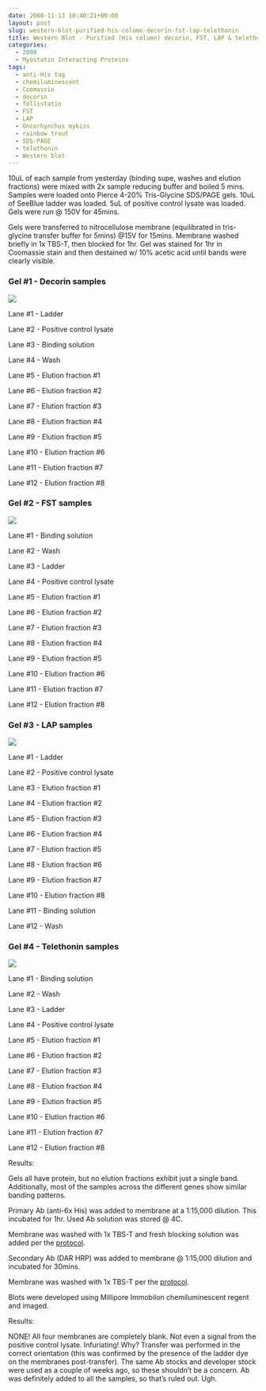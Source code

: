 ```yaml
---
date: 2008-11-13 18:40:21+00:00
layout: post
slug: western-blot-purified-his-column-decorin-fst-lap-telethonin
title: Western Blot - Purified (His column) decorin, FST, LAP & telethonin
categories:
  - 2008
  - Myostatin Interacting Proteins
tags:
  - anti-His tag
  - chemiluminescent
  - Coomassie
  - decorin
  - follistatin
  - FST
  - LAP
  - Oncorhynchus mykiss
  - rainbow trout
  - SDS-PAGE
  - telothonin
  - Western blot
---
```


10uL of each sample from yesterday (binding supe, washes and elution fractions) were mixed with 2x sample reducing buffer and boiled 5 mins. Samples were loaded onto Pierce 4-20% Tris-Glycine SDS/PAGE gels. 10uL of SeeBlue ladder was loaded. 5uL of positive control lysate was loaded. Gels were run @ 150V for 45mins.

Gels were transferred to nitrocellulose membrane (equilibrated in tris-glycine transfer buffer for 5mins) @15V for 15mins. Membrane washed briefly in 1x TBS-T, then blocked for 1hr. Gel was stained for 1hr in Coomassie stain and then destained w/ 10% acetic acid until bands were clearly visible.



### Gel #1 - Decorin samples



![](https://eagle.fish.washington.edu/Arabidopsis/SDS-PAGE/20081114-01.JPG)

Lane #1 - Ladder

Lane #2 - Positive control lysate

Lane #3 - Binding solution

Lane #4 - Wash

Lane #5 - Elution fraction #1

Lane #6 - Elution fraction #2

Lane #7 - Elution fraction #3

Lane #8 - Elution fraction #4

Lane #9 - Elution fraction #5

Lane #10 - Elution fraction #6

Lane #11 - Elution fraction #7

Lane #12 - Elution fraction #8





### Gel #2 - FST samples



![](https://eagle.fish.washington.edu/Arabidopsis/SDS-PAGE/20081114-02.JPG)

Lane #1 - Binding solution

Lane #2 - Wash

Lane #3 - Ladder

Lane #4 - Positive control lysate

Lane #5 - Elution fraction #1

Lane #6 - Elution fraction #2

Lane #7 - Elution fraction #3

Lane #8 - Elution fraction #4

Lane #9 - Elution fraction #5

Lane #10 - Elution fraction #6

Lane #11 - Elution fraction #7

Lane #12 - Elution fraction #8





### Gel #3 - LAP samples



![](https://eagle.fish.washington.edu/Arabidopsis/SDS-PAGE/20081114-03.JPG)

Lane #1 - Ladder

Lane #2 - Positive control lysate

Lane #3 - Elution fraction #1

Lane #4 - Elution fraction #2

Lane #5 - Elution fraction #3

Lane #6 - Elution fraction #4

Lane #7 - Elution fraction #5

Lane #8 - Elution fraction #6

Lane #9 - Elution fraction #7

Lane #10 - Elution fraction #8

Lane #11 - Binding solution

Lane #12 - Wash





### Gel #4 - Telethonin samples



![](https://eagle.fish.washington.edu/Arabidopsis/SDS-PAGE/20081114-04.JPG)

Lane #1 - Binding solution

Lane #2 - Wash

Lane #3 - Ladder

Lane #4 - Positive control lysate

Lane #5 - Elution fraction #1

Lane #6 - Elution fraction #2

Lane #7 - Elution fraction #3

Lane #8 - Elution fraction #4

Lane #9 - Elution fraction #5

Lane #10 - Elution fraction #6

Lane #11 - Elution fraction #7

Lane #12 - Elution fraction #8



Results:

Gels all have protein, but no elution fractions exhibit just a single band. Additionally, most of the samples across the different genes show similar banding patterns.







Primary Ab (anti-6x His) was added to membrane at a 1:15,000 dilution. This incubated for 1hr. Used Ab solution was stored @ 4C.

Membrane was washed with 1x TBS-T and fresh blocking solution was added per the [protocol](/protocol#tocWestern).

Secondary Ab (DAR HRP) was added to membrane @ 1:15,000 dilution and incubated for 30mins.

Membrane was washed with 1x TBS-T per the [protocol](/protocol#tocWestern).

Blots were developed using Millipore Immobilon chemiluminescent regent and imaged.



Results:

NONE! All four membranes are completely blank. Not even a signal from the positive control lysate. Infuriating! Why? Transfer was performed in the correct orientation (this was confirmed by the presence of the ladder dye on the membranes post-transfer). The same Ab stocks and developer stock were used as a couple of weeks ago, so these shouldn't be a concern. Ab was definitely added to all the samples, so that's ruled out. Ugh.
